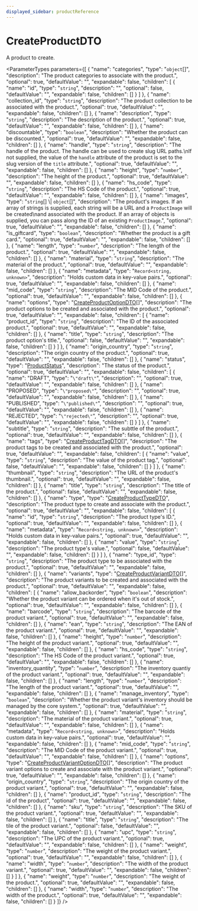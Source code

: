 ```yaml
---
displayed_sidebar: productReference
---
```



# CreateProductDTO

A product to create.

<ParameterTypes parameters={[
  {
    "name": "categories",
    "type": "`object`[]",
    "description": "The product categories to associate with the product.",
    "optional": true,
    "defaultValue": "",
    "expandable": false,
    "children": [
      {
        "name": "id",
        "type": "`string`",
        "description": "",
        "optional": false,
        "defaultValue": "",
        "expandable": false,
        "children": []
      }
    ]
  },
  {
    "name": "collection_id",
    "type": "`string`",
    "description": "The product collection to be associated with the product.",
    "optional": true,
    "defaultValue": "",
    "expandable": false,
    "children": []
  },
  {
    "name": "description",
    "type": "`string`",
    "description": "The description of the product.",
    "optional": true,
    "defaultValue": "",
    "expandable": false,
    "children": []
  },
  {
    "name": "discountable",
    "type": "`boolean`",
    "description": "Whether the product can be discounted.",
    "optional": true,
    "defaultValue": "",
    "expandable": false,
    "children": []
  },
  {
    "name": "handle",
    "type": "`string`",
    "description": "The handle of the product. The handle can be used to create slug URL paths.\nIf not supplied, the value of the `handle` attribute of the product is set to the slug version of the `title` attribute.",
    "optional": true,
    "defaultValue": "",
    "expandable": false,
    "children": []
  },
  {
    "name": "height",
    "type": "`number`",
    "description": "The height of the product.",
    "optional": true,
    "defaultValue": "",
    "expandable": false,
    "children": []
  },
  {
    "name": "hs_code",
    "type": "`string`",
    "description": "The HS Code of the product.",
    "optional": true,
    "defaultValue": "",
    "expandable": false,
    "children": []
  },
  {
    "name": "images",
    "type": "`string`[] \\| `object`[]",
    "description": "The product's images. If an array of strings is supplied, each string will be a URL and a `ProductImage` will be created\nand associated with the product. If an array of objects is supplied, you can pass along the ID of an existing `ProductImage`.",
    "optional": true,
    "defaultValue": "",
    "expandable": false,
    "children": []
  },
  {
    "name": "is_giftcard",
    "type": "`boolean`",
    "description": "Whether the product is a gift card.",
    "optional": true,
    "defaultValue": "",
    "expandable": false,
    "children": []
  },
  {
    "name": "length",
    "type": "`number`",
    "description": "The length of the product.",
    "optional": true,
    "defaultValue": "",
    "expandable": false,
    "children": []
  },
  {
    "name": "material",
    "type": "`string`",
    "description": "The material of the product.",
    "optional": true,
    "defaultValue": "",
    "expandable": false,
    "children": []
  },
  {
    "name": "metadata",
    "type": "`Record<string, unknown>`",
    "description": "Holds custom data in key-value pairs.",
    "optional": true,
    "defaultValue": "",
    "expandable": false,
    "children": []
  },
  {
    "name": "mid_code",
    "type": "`string`",
    "description": "The MID Code of the product.",
    "optional": true,
    "defaultValue": "",
    "expandable": false,
    "children": []
  },
  {
    "name": "options",
    "type": "[CreateProductOptionDTO](product.CreateProductOptionDTO.mdx)[]",
    "description": "The product options to be created and associated with the product.",
    "optional": true,
    "defaultValue": "",
    "expandable": false,
    "children": [
      {
        "name": "product_id",
        "type": "`string`",
        "description": "The ID of the associated product.",
        "optional": true,
        "defaultValue": "",
        "expandable": false,
        "children": []
      },
      {
        "name": "title",
        "type": "`string`",
        "description": "The product option's title.",
        "optional": false,
        "defaultValue": "",
        "expandable": false,
        "children": []
      }
    ]
  },
  {
    "name": "origin_country",
    "type": "`string`",
    "description": "The origin country of the product.",
    "optional": true,
    "defaultValue": "",
    "expandable": false,
    "children": []
  },
  {
    "name": "status",
    "type": "[ProductStatus](../enums/product.ProductStatus.mdx)",
    "description": "The status of the product.",
    "optional": true,
    "defaultValue": "",
    "expandable": false,
    "children": [
      {
        "name": "DRAFT",
        "type": "`\"draft\"`",
        "description": "",
        "optional": true,
        "defaultValue": "",
        "expandable": false,
        "children": []
      },
      {
        "name": "PROPOSED",
        "type": "`\"proposed\"`",
        "description": "",
        "optional": true,
        "defaultValue": "",
        "expandable": false,
        "children": []
      },
      {
        "name": "PUBLISHED",
        "type": "`\"published\"`",
        "description": "",
        "optional": true,
        "defaultValue": "",
        "expandable": false,
        "children": []
      },
      {
        "name": "REJECTED",
        "type": "`\"rejected\"`",
        "description": "",
        "optional": true,
        "defaultValue": "",
        "expandable": false,
        "children": []
      }
    ]
  },
  {
    "name": "subtitle",
    "type": "`string`",
    "description": "The subttle of the product.",
    "optional": true,
    "defaultValue": "",
    "expandable": false,
    "children": []
  },
  {
    "name": "tags",
    "type": "[CreateProductTagDTO](product.CreateProductTagDTO.mdx)[]",
    "description": "The product tags to be created and associated with the product.",
    "optional": true,
    "defaultValue": "",
    "expandable": false,
    "children": [
      {
        "name": "value",
        "type": "`string`",
        "description": "The value of the product tag.",
        "optional": false,
        "defaultValue": "",
        "expandable": false,
        "children": []
      }
    ]
  },
  {
    "name": "thumbnail",
    "type": "`string`",
    "description": "The URL of the product's thumbnail.",
    "optional": true,
    "defaultValue": "",
    "expandable": false,
    "children": []
  },
  {
    "name": "title",
    "type": "`string`",
    "description": "The title of the product.",
    "optional": false,
    "defaultValue": "",
    "expandable": false,
    "children": []
  },
  {
    "name": "type",
    "type": "[CreateProductTypeDTO](product.CreateProductTypeDTO.mdx)",
    "description": "The product type to create and associate with the product.",
    "optional": true,
    "defaultValue": "",
    "expandable": false,
    "children": [
      {
        "name": "id",
        "type": "`string`",
        "description": "The product type's ID.",
        "optional": true,
        "defaultValue": "",
        "expandable": false,
        "children": []
      },
      {
        "name": "metadata",
        "type": "`Record<string, unknown>`",
        "description": "Holds custom data in key-value pairs.",
        "optional": true,
        "defaultValue": "",
        "expandable": false,
        "children": []
      },
      {
        "name": "value",
        "type": "`string`",
        "description": "The product type's value.",
        "optional": false,
        "defaultValue": "",
        "expandable": false,
        "children": []
      }
    ]
  },
  {
    "name": "type_id",
    "type": "`string`",
    "description": "The product type to be associated with the product.",
    "optional": true,
    "defaultValue": "",
    "expandable": false,
    "children": []
  },
  {
    "name": "variants",
    "type": "[CreateProductVariantDTO](product.CreateProductVariantDTO.mdx)[]",
    "description": "The product variants to be created and associated with the product.",
    "optional": true,
    "defaultValue": "",
    "expandable": false,
    "children": [
      {
        "name": "allow_backorder",
        "type": "`boolean`",
        "description": "Whether the product variant can be ordered when it's out of stock.",
        "optional": true,
        "defaultValue": "",
        "expandable": false,
        "children": []
      },
      {
        "name": "barcode",
        "type": "`string`",
        "description": "The barcode of the product variant.",
        "optional": true,
        "defaultValue": "",
        "expandable": false,
        "children": []
      },
      {
        "name": "ean",
        "type": "`string`",
        "description": "The EAN of the product variant.",
        "optional": true,
        "defaultValue": "",
        "expandable": false,
        "children": []
      },
      {
        "name": "height",
        "type": "`number`",
        "description": "The height of the product variant.",
        "optional": true,
        "defaultValue": "",
        "expandable": false,
        "children": []
      },
      {
        "name": "hs_code",
        "type": "`string`",
        "description": "The HS Code of the product variant.",
        "optional": true,
        "defaultValue": "",
        "expandable": false,
        "children": []
      },
      {
        "name": "inventory_quantity",
        "type": "`number`",
        "description": "The inventory quantiy of the product variant.",
        "optional": true,
        "defaultValue": "",
        "expandable": false,
        "children": []
      },
      {
        "name": "length",
        "type": "`number`",
        "description": "The length of the product variant.",
        "optional": true,
        "defaultValue": "",
        "expandable": false,
        "children": []
      },
      {
        "name": "manage_inventory",
        "type": "`boolean`",
        "description": "Whether the product variant's inventory should be managed by the core system.",
        "optional": true,
        "defaultValue": "",
        "expandable": false,
        "children": []
      },
      {
        "name": "material",
        "type": "`string`",
        "description": "The material of the product variant.",
        "optional": true,
        "defaultValue": "",
        "expandable": false,
        "children": []
      },
      {
        "name": "metadata",
        "type": "`Record<string, unknown>`",
        "description": "Holds custom data in key-value pairs.",
        "optional": true,
        "defaultValue": "",
        "expandable": false,
        "children": []
      },
      {
        "name": "mid_code",
        "type": "`string`",
        "description": "The MID Code of the product variant.",
        "optional": true,
        "defaultValue": "",
        "expandable": false,
        "children": []
      },
      {
        "name": "options",
        "type": "[CreateProductVariantOptionDTO](product.CreateProductVariantOptionDTO.mdx)[]",
        "description": "The product variant options to create and associate with the product variant.",
        "optional": true,
        "defaultValue": "",
        "expandable": false,
        "children": []
      },
      {
        "name": "origin_country",
        "type": "`string`",
        "description": "The origin country of the product variant.",
        "optional": true,
        "defaultValue": "",
        "expandable": false,
        "children": []
      },
      {
        "name": "product_id",
        "type": "`string`",
        "description": "The id of the product",
        "optional": true,
        "defaultValue": "",
        "expandable": false,
        "children": []
      },
      {
        "name": "sku",
        "type": "`string`",
        "description": "The SKU of the product variant.",
        "optional": true,
        "defaultValue": "",
        "expandable": false,
        "children": []
      },
      {
        "name": "title",
        "type": "`string`",
        "description": "The tile of the product variant.",
        "optional": false,
        "defaultValue": "",
        "expandable": false,
        "children": []
      },
      {
        "name": "upc",
        "type": "`string`",
        "description": "The UPC of the product variant.",
        "optional": true,
        "defaultValue": "",
        "expandable": false,
        "children": []
      },
      {
        "name": "weight",
        "type": "`number`",
        "description": "The weight of the product variant.",
        "optional": true,
        "defaultValue": "",
        "expandable": false,
        "children": []
      },
      {
        "name": "width",
        "type": "`number`",
        "description": "The width of the product variant.",
        "optional": true,
        "defaultValue": "",
        "expandable": false,
        "children": []
      }
    ]
  },
  {
    "name": "weight",
    "type": "`number`",
    "description": "The weight of the product.",
    "optional": true,
    "defaultValue": "",
    "expandable": false,
    "children": []
  },
  {
    "name": "width",
    "type": "`number`",
    "description": "The width of the product.",
    "optional": true,
    "defaultValue": "",
    "expandable": false,
    "children": []
  }
]} />
